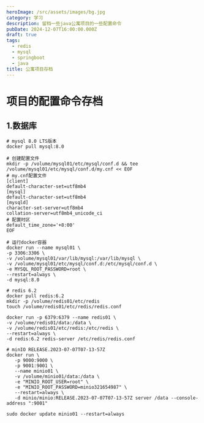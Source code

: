 ```yaml
---
heroImage: /src/assets/images/bg.jpg
category: 学习
description: 留档一些java公寓项目的一些配置命令
pubDate: 2024-12-07T16:00:00.000Z
draft: true
tags:
  - redis
  - mysql
  - springboot
  - java
title: 公寓项目存档
---
```


# 项目的配置命令存档

## 1.数据库

```shell
# mysql 8.0 LTS版本
docker pull mysql:8.0

# 创建配置文件
mkdir -p /volume/mysql01/etc/mysql/conf.d && tee /volume/mysql01/etc/mysql/conf.d/my.cnf << EOF
# my.cnf配置文件
[client]
default-character-set=utf8mb4
[mysql]
default-character-set=utf8mb4
[mysqld]
character-set-server=utf8mb4
collation-server=utf8mb4_unicode_ci
# 配置时区
default_time_zone='+8:00'
EOF

# 运行docker容器
docker run --name mysql01 \
-p 3306:3306 \
-v /volume/mysql01/var/lib/mysql:/var/lib/mysql \
-v /volume/mysql01/etc/mysql/conf.d:/etc/mysql/conf.d \
-e MYSQL_ROOT_PASSWORD=root \
--restart=always \
-d mysql:8.0
```

```shell
# redis 6.2
docker pull redis:6.2
mkdir -p /volume/redis01/etc/redis
touch /volume/redis01/etc/redis/redis.conf

docker run -p 6379:6379 --name redis01 \
-v /volume/redis01/data:/data \
-v /volume/redis01/etc/redis:/etc/redis \
--restart=always \
-d redis:6.2 redis-server /etc/redis/redis.conf
```

```shell
# minIO RELEASE.2023-07-07T07-13-57Z
docker run \
   -p 9000:9000 \
   -p 9001:9001 \
   --name minio01 \
   -v /volume/minio01/data:/data \
   -e "MINIO_ROOT_USER=root" \
   -e "MINIO_ROOT_PASSWORD=minio321654987" \
   --restart=always \
   -d minio/minio:RELEASE.2023-07-07T07-13-57Z server /data --console-address ":9001"

sudo docker update minio01 --restart=always
```

